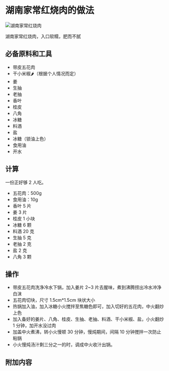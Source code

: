 # 湖南家常红烧肉的做法

![湖南家常红烧肉](./湖南家常红烧肉.jpeg)

湖南家常红烧肉，入口软糯，肥而不腻

## 必备原料和工具

- 带皮五花肉
- 干小米椒🌶（根据个人情况而定）
- 姜
- 生抽
- 老抽
- 香叶
- 桂皮
- 八角
- 冰糖
- 料酒
- 盐
- 冰糖（锁油上色）
- 食用油
- 开水

## 计算

一份正好够 2 人吃。

- 五花肉：500g
- 食用油：10g
- 香叶 5 片
- 姜 3 片
- 桂皮 1 小块
- 冰糖 6 颗
- 料酒 20 克
- 生抽 5 克
- 老抽 2 克
- 盐 2 克
- 八角 3 颗

## 操作

* 带皮五花肉洗净冷水下锅，加入姜片 2~3 片去腥味，煮到沸腾捞出冷水冲净白沫
* 五花肉切块，尺寸 1.5cm*1.5cm 块状大小
* 热锅加入油，加入冰糖小火搅拌至焦糖色即可，加入切好的五花肉，中火翻炒上色
* 加入备好的姜片、八角、桂皮、生抽、老抽、料酒、干小米椒、盐，小火翻炒 1 分钟，加开水没过肉
* 加盖中火煮沸，转小火慢顿 30 分钟，慢炖期间，间隔 10 分钟搅拌一次防止粘锅
* 小火慢炖汤汁剩三分之一的时，调成中火收汁出锅。

## 附加内容


